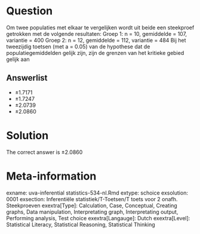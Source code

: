 Question
========

Om twee populaties met elkaar te vergelijken wordt uit beide een steekproef getrokken met de volgende resultaten:
Groep 1: n = 10, gemiddelde = 107, variantie = 400
Groep 2: n = 12, gemiddelde = 112, variantie = 484
Bij het tweezijdig toetsen (met a = 0.05) van de hypothese dat de populatiegemiddelden gelijk zijn, zijn de grenzen van het kritieke gebied gelijk aan 

Answerlist
----------
* &#177;1.7171
* &#177;1.7247
* &#177;2.0739
* &#177;2.0860

Solution
========

The correct answer is  &#177;2.0860 

Meta-information
================
exname: uva-inferential statistics-534-nl.Rmd 
extype: schoice 
exsolution: 0001 
exsection: Inferentiële statistiek/T-Toetsen/T toets voor 2 onafh. Steekproeven
exextra[Type]: Calculation, Case, Conceptual, Creating graphs, Data manipulation, Interpretating graph, Interpretating output, Performing analysis, Test choice 
exextra[Langauge]: Dutch 
exextra[Level]: Statistical Literacy, Statistical Reasoning, Statistical Thinking 
